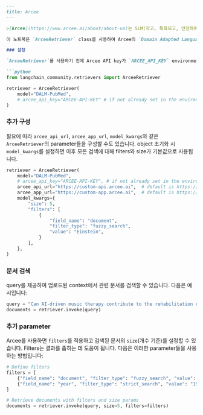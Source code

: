 ```markdown
---
title: Arcee
---

>[Arcee](https://www.arcee.ai/about/about-us)는 SLM(작고, 특화되고, 안전하며, 확장 가능한 언어 모델)의 개발을 지원합니다.

이 노트북은 `ArceeRetriever` class를 사용하여 Arcee의 `Domain Adapted Language Models`(`DALMs`)에 대한 관련 문서를 검색하는 방법을 보여줍니다.

### 설정

`ArceeRetriever`를 사용하기 전에 Arcee API key가 `ARCEE_API_KEY` environment variable로 설정되어 있는지 확인하세요. api key를 named parameter로 전달할 수도 있습니다.

```python
from langchain_community.retrievers import ArceeRetriever

retriever = ArceeRetriever(
    model="DALM-PubMed",
    # arcee_api_key="ARCEE-API-KEY" # if not already set in the environment
)
```

### 추가 구성

필요에 따라 `arcee_api_url`, `arcee_app_url`, `model_kwargs`와 같은 `ArceeRetriever`의 parameter들을 구성할 수도 있습니다.
object 초기화 시 `model_kwargs`를 설정하면 이후 모든 검색에 대해 filters와 size가 기본값으로 사용됩니다.

```python
retriever = ArceeRetriever(
    model="DALM-PubMed",
    # arcee_api_key="ARCEE-API-KEY", # if not already set in the environment
    arcee_api_url="https://custom-api.arcee.ai",  # default is https://api.arcee.ai
    arcee_app_url="https://custom-app.arcee.ai",  # default is https://app.arcee.ai
    model_kwargs={
        "size": 5,
        "filters": [
            {
                "field_name": "document",
                "filter_type": "fuzzy_search",
                "value": "Einstein",
            }
        ],
    },
)
```

### 문서 검색

query를 제공하여 업로드된 context에서 관련 문서를 검색할 수 있습니다. 다음은 예시입니다:

```python
query = "Can AI-driven music therapy contribute to the rehabilitation of patients with disorders of consciousness?"
documents = retriever.invoke(query)
```

### 추가 parameter

Arcee를 사용하면 `filters`를 적용하고 검색된 문서의 `size`(개수 기준)를 설정할 수 있습니다. Filters는 결과를 좁히는 데 도움이 됩니다. 다음은 이러한 parameter들을 사용하는 방법입니다:

```python
# Define filters
filters = [
    {"field_name": "document", "filter_type": "fuzzy_search", "value": "Music"},
    {"field_name": "year", "filter_type": "strict_search", "value": "1905"},
]

# Retrieve documents with filters and size params
documents = retriever.invoke(query, size=5, filters=filters)
```
```